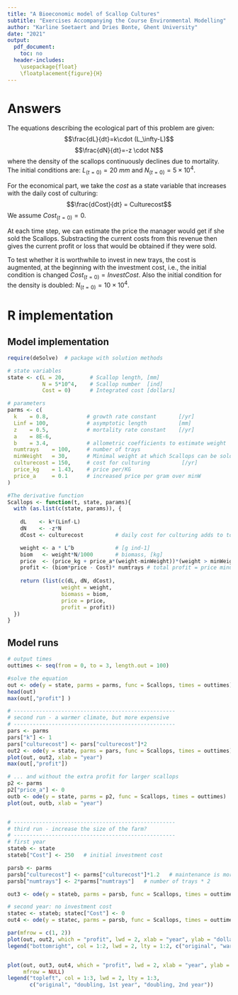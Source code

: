 ```yaml
---
title: "A Bioeconomic model of Scallop Cultures"
subtitle: "Exercises Accompanying the Course Environmental Modelling"
author: "Karline Soetaert and Dries Bonte, Ghent University"
date: "2021"
output: 
  pdf_document:
    toc: no 
  header-includes: 
    \usepackage{float} 
    \floatplacement{figure}{H} 
---
```


# Answers

The equations describing the ecological part of this problem are given:
$$\frac{dL}{dt}=k\cdot (L_\infty-L)$$
$$\frac{dN}{dt}=-z \cdot N$$
where the density of the scallops continuously declines due to mortality. The initial conditions are:
$L_{(t=0)} = 20~mm$ and $N_{(t=0)} = 5\times 10^4$.


For the economical part, we take the *cost* as a state variable that increases with the daily cost of culturing:
$$\frac{dCost}{dt} = Culturecost$$
We assume $Cost_{(t=0)}=0$.

At each time step, we can estimate the price the manager would get if she sold the Scallops. Substracting the current costs from this revenue then gives the current profit or loss that would be obtained if they were sold.

To test whether it is worthwhile to invest in new trays, the cost is augmented, at the beginning with the investment cost, i.e., the initial condition is changed $Cost_{(t=0)}=InvestCost$. Also the initial condition for the density is doubled: $N_{(t=0)} = 10\times 10^4$.

# R implementation

## Model implementation

```r

require(deSolve)  # package with solution methods

# state variables
state <- c(L = 20,        # Scallop length, [mm]
           N = 5*10^4,    # Scallop number  [ind]   
           Cost = 0)      # Integrated cost [dollars]

# parameters
parms <- c(
  k    = 0.8,            # growth rate constant       [/yr] 
  Linf = 100,            # asymptotic length          [mm]
  z    = 0.5,            # mortality rate constant    [/yr]
  a    = 8E-6, 
  b    = 3.4,            # allometric coefficients to estimate weight
  numtrays    = 100,     # number of trays
  minWeight   = 30,      # Minimal weight at which Scallops can be sold
  culturecost = 150,     # cost for culturing          [/yr]
  price_kg    = 1.43,    # price per/KG 
  price_a     = 0.1      # increased price per gram over minW
)

#The derivative function
Scallops <- function(t, state, params){
  with (as.list(c(state, params)), {
  
    dL    <- k*(Linf-L)
    dN    <- -z*N
    dCost <- culturecost          # daily cost for culturing adds to total

    weight <- a * L^b             # [g ind-1] 
    biom   <- weight*N/1000       # biomass, [kg]
    price  <- (price_kg + price_a*(weight-minWeight))*(weight > minWeight)
    profit <- (biom*price - Cost)* numtrays # total profit = price minus integrated cost
    
    return (list(c(dL, dN, dCost),
                 weight = weight,
                 biomass = biom,
                 price = price,
                 profit = profit))
  })
}

``` 

## Model runs

```r

# output times           
outtimes <- seq(from = 0, to = 3, length.out = 100)

#solve the equation
out <- ode(y = state, parms = parms, func = Scallops, times = outtimes)
head(out)
max(out[,"profit"] )

# ---------------------------------------------------
# second run - a warmer climate, but more expensive
# ---------------------------------------------------
pars <- parms
pars["k"] <- 1
pars["culturecost"] <- pars["culturecost"]*2
out2 <- ode(y = state, parms = pars, func = Scallops, times = outtimes)
plot(out, out2, xlab = "year")
max(out[,"profit"]) 

# ... and without the extra profit for larger scallops
p2 <- parms
p2["price_a"] <- 0
outb <- ode(y = state, parms = p2, func = Scallops, times = outtimes)
plot(out, outb, xlab = "year")


# ---------------------------------------------------
# third run - increase the size of the farm? 
# ---------------------------------------------------
# first year
stateb <- state
stateb["Cost"] <- 250   # initial investment cost

parsb <- parms
parsb["culturecost"] <- parms["culturecost"]*1.2   # maintenance is more expensive
parsb["numtrays"] <- 2*parms["numtrays"]   # number of trays * 2

out3 <- ode(y = stateb, parms = parsb, func = Scallops, times = outtimes)

# second year: no investment cost 
statec <- stateb; statec["Cost"] <- 0
out4 <- ode(y = statec, parms = parsb, func = Scallops, times = outtimes)
```

```r
par(mfrow = c(1, 2))
plot(out, out2, which = "profit", lwd = 2, xlab = "year", ylab = "dollar", mfrow = NULL)
legend("bottomright", col = 1:2, lwd = 2, lty = 1:2, c("original", "warmer"))


plot(out, out3, out4, which = "profit", lwd = 2, xlab = "year", ylab = "dollar", 
     mfrow = NULL)
legend("topleft", col = 1:3, lwd = 2, lty = 1:3, 
       c("original", "doubling, 1st year", "doubling, 2nd year"))

```
